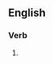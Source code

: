 ==English==

===Verb===
{{head|en|present participle}}

# {{present participle of|upsell|lang=en|nocat=1}}